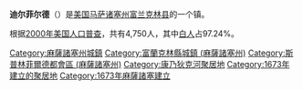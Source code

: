 {{Infobox Settlement
| name = 迪尔菲尔德
| native_name = Deerfield
| image_skyline = Old Main Street, November 2008, Deerfield MA.jpg
| imagesize = 250px
| image_caption = 
| image_flag = 
| image_shield = 
| pushpin_map = USA Massachusetts
| pushpin_label_position = bottom
| subdivision_type = 国家
| subdivision_name = {{USA}}
| subdivision_type1 = [[美国行政区划|州]]
| subdivision_name1 = [[马萨诸塞州|马萨诸塞州]]
| subdivision_type2 = [[马萨诸塞州各县列表|县]]
| subdivision_name2 =  [[富兰克林县_(马萨诸塞州)|富兰克林县]]
| elevation_m = 46
| elevation_ft = 
| area_total_km2 = 86.4
| population_as_of = 2000年
| population_total = 4750
| population_density_km2 = auto
| timezone = [[EST|EST]]
| utc_offset = -5
| timezone_DST = [[EDST|EDST]]
| utc_offset_DST = -4
| website =  
}}

'''迪尔菲尔德'''（{{lang-en|Deerfield}}）是[[美国|美国]][[马萨诸塞州|马萨诸塞州]][[富兰克林县_(马萨诸塞州)|富兰克林县]]的一个镇。

根据[[2000年美国人口普查|2000年美国人口普查]]，共有4,750人，其中[[白人|白人]]占97.24%。

{{DEFAULTSORT:Deerfield, Massachusetts}}
[[Category:麻薩諸塞州城鎮|Category:麻薩諸塞州城鎮]]
[[Category:富蘭克林縣城鎮_(麻薩諸塞州)|Category:富蘭克林縣城鎮 (麻薩諸塞州)]]
[[Category:斯普林菲爾德都會區_(麻薩諸塞州)|Category:斯普林菲爾德都會區 (麻薩諸塞州)]]
[[Category:康乃狄克河聚居地|Category:康乃狄克河聚居地]]
[[Category:1673年建立的聚居地|Category:1673年建立的聚居地]]
[[Category:1673年麻薩諸塞建立|Category:1673年麻薩諸塞建立]]

{{Massachusetts-geo-stub}}
